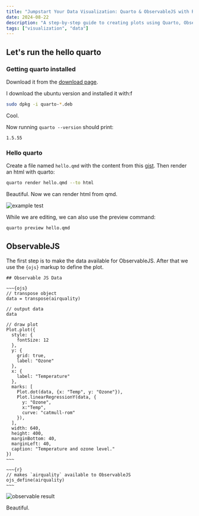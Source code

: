 ```yaml
---
title: "Jumpstart Your Data Visualization: Quarto & ObservableJS with R"
date: 2024-08-22
description: "A step-by-step guide to creating plots using Quarto, ObservableJS, and R"
tags: ["visualization", "data"]
---
```


## Let's run the hello quarto

### Getting quarto installed

Download it from the [download page](https://quarto.org/docs/get-started/).

I download the ubuntu version and installed it with:f

```bash
sudo dpkg -i quarto-*.deb
```

Cool.

Now running `quarto --version` should print:

```plaintext
1.5.55
```

### Hello quarto

Create a file named `hello.qmd` with the content from this [gist](https://gist.github.com/gcgbarbosa/526c155c01489319b0ed4c9082e32268).
Then render an html with quarto:

```bash
quarto render hello.qmd --to html
```

Beautiful. Now we can render html from qmd.

![example test](/posts/observable/ggplot.png)

While we are editing, we can also use the preview command:

```bash
quarto preview hello.qmd
```

## ObservableJS

The first step is to make the data available for ObservableJS.
After that we use the `{ojs}` markup to define the plot.

```quarto
## Observable JS Data

~~~{ojs}
// transpose object
data = transpose(airquality)

// output data
data

// draw plot
Plot.plot({
  style: {
    fontSize: 12
  },
  y: {
    grid: true,
    label: "Ozone"
  },
  x: {
    label: "Temperature"
  },
  marks: [
    Plot.dot(data, {x: "Temp", y: "Ozone"}),
    Plot.linearRegressionY(data, {
      y: "Ozone",
      x:"Temp",
      curve: "catmull-rom"
    }),
  ],
  width: 640,
  height: 400,
  marginBottom: 40,
  marginLeft: 40,
  caption: "Temperature and ozone level."
})
~~~

~~~{r}
// makes `airquality` available to ObservableJS
ojs_define(airquality)
~~~

```

![observable result](/posts/observable/observable.png)

Beautiful.
